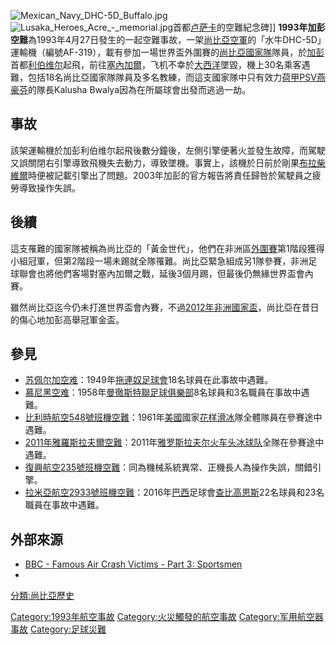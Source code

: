 {{expand|time=2013-06-23T05:23:29+00:00}}
{{noteTA
|G1=足球
|G2=地名
}}
[[File:Mexican_Navy_DHC-5D_Buffalo.jpg|thumb]]
[[File:Lusaka_Heroes_Acre_-_memorial.jpg|thumb]]首都[[卢萨卡|卢萨卡]]的空難紀念碑]]
'''1993年加彭空難'''為1993年4月27日發生的一起空難事故，一架[[尚比亞空軍|尚比亞空軍]]的「水牛DHC-5D」運輸機（編號AF-319），載有參加一場世界盃外圍賽的[[尚比亞國家足球隊|尚比亞國家隊]]隊員，於[[加彭|加彭]]首都[[利伯维尔|利伯维尔]]起飛，前往[[塞內加爾|塞內加爾]]，飞机不幸於[[大西洋|大西洋]]墜毀，機上30名乘客遇難，包括18名尚比亞國家隊隊員及多名教練，而這支國家隊中只有效力[[荷甲|荷甲]][[PSV燕豪芬|PSV燕豪芬]]的隊長Kalusha Bwalya因為在所屬球會出發而逃過一劫。

==事故==
該架運輸機於加彭利伯维尔起飛後數分鐘後，左側引擎便著火並發生故障，而駕駛又誤關閉右引擎導致飛機失去動力，導致墜機。事實上，該機於日前於剛果[[布拉柴維爾|布拉柴維爾]]時便被記載引擎出了問題。2003年加彭的官方報告將責任歸咎於駕駛員之疲勞導致操作失誤。

==後續==
這支罹難的國家隊被稱為尚比亞的「黃金世代」，他們在非洲區[[1994年世界盃外圍賽|外圍賽]]第1階段獲得小組冠軍，但第2階段一場未踢就全隊罹難。尚比亞緊急組成另1隊參賽，非洲足球聯會也將他們客場對塞內加爾之戰，延後3個月踢，但最後仍無緣世界盃會內賽。

雖然尚比亞迄今仍未打進世界盃會內賽，不過[[2012年非洲國家盃|2012年非洲國家盃]]，尚比亞在昔日的傷心地加彭高舉冠軍金盃。

==參見==
* [[苏佩尔加空难|苏佩尔加空难]]：1949年[[拖連奴足球會|拖連奴足球會]]18名球員在此事故中遇難。
* [[慕尼黑空难|慕尼黑空难]]：1958年[[曼徹斯特聯足球俱樂部|曼徹斯特聯足球俱樂部]]8名球員和3名職員在事故中遇難。
* [[比利時航空548號班機空難|比利時航空548號班機空難]]：1961年[[美國|美國]]國家[[花样滑冰|花样滑冰]]隊全體隊員在參賽途中遇難。
* [[2011年雅羅斯拉夫爾空難|2011年雅羅斯拉夫爾空難]]：2011年[[雅罗斯拉夫尔火车头冰球队|雅罗斯拉夫尔火车头冰球队]]全隊在參賽途中遇難。
* [[復興航空235號班機空難|復興航空235號班機空難]]：同為機械系統異常、正機長人為操作失誤，關錯引擎。
* [[拉米亞航空2933號班機空難|拉米亞航空2933號班機空難]]：2016年[[巴西|巴西]]足球會[[查比高恩斯|查比高恩斯]]22名球員和23名職員在事故中遇難。

== 外部來源 ==
*[http://www.bbc.co.uk/dna/h2g2/A17090697 BBC - Famous Air Crash Victims - Part 3: Sportsmen]{{Wayback|url=http://www.bbc.co.uk/dna/h2g2/A17090697 |date=20110430205549 }}
*{{ASN accident|id=19930427-2}}

{{1993年航空事故}}
[[Category:1993年航空事故|Category:1993年航空事故]]
[[Category:火災觸發的航空事故|Category:火災觸發的航空事故]]
[[Category:军用航空器事故|Category:军用航空器事故]]
[[分類:尚比亞歷史|分類:尚比亞歷史]]
[[Category:足球災難|Category:足球災難]]